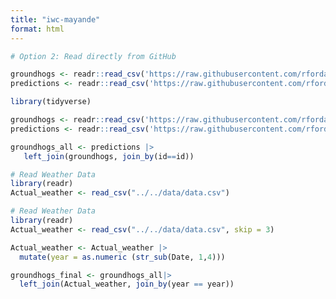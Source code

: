 ```yaml
---
title: "iwc-mayande"
format: html
---
```


```r

# Option 2: Read directly from GitHub

groundhogs <- readr::read_csv('https://raw.githubusercontent.com/rfordatascience/tidytuesday/master/data/2024/2024-01-30/groundhogs.csv')
predictions <- readr::read_csv('https://raw.githubusercontent.com/rfordatascience/tidytuesday/master/data/2024/2024-01-30/predictions.csv')

```

```r
library(tidyverse)

groundhogs <- readr::read_csv('https://raw.githubusercontent.com/rfordatascience/tidytuesday/main/data/2024/2024-01-30/groundhogs.csv')
predictions <- readr::read_csv('https://raw.githubusercontent.com/rfordatascience/tidytuesday/main/data/2024/2024-01-30/predictions.csv')

groundhogs_all <- predictions |> 
   left_join(groundhogs, join_by(id==id))
```



```r
# Read Weather Data 
library(readr)
Actual_weather <- read_csv("../../data/data.csv")

```
```r
# Read Weather Data 
library(readr)
Actual_weather <- read_csv("../../data/data.csv", skip = 3)
```
```r
Actual_weather <- Actual_weather |> 
  mutate(year = as.numeric (str_sub(Date, 1,4)))
```


```r
groundhogs_final <- groundhogs_all|> 
  left_join(Actual_weather, join_by(year == year))
```

